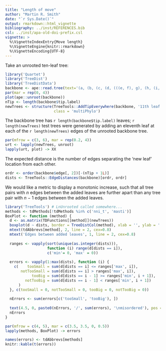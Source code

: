 ```yaml
---
title: "Length of move"
author: "Martin R. Smith"
date: "`r Sys.Date()`"
output: rmarkdown::html_vignette
bibliography: ../inst/REFERENCES.bib
csl: ../inst/apa-old-doi-prefix.csl
vignette: >
  %\VignetteIndexEntry{Move length}
  %\VignetteEngine{knitr::rmarkdown}
  %\VignetteEncoding{UTF-8}
---
```


Take an unrooted ten-leaf tree:
```R
library('Quartet')
library('TreeDist')
library('TreeDistData')
backbone <- ape::read.tree(text='(a, (b, (c, (d, (((e, f), g), (h, (i, j)))))));')
par(mar = rep(0, 4))
plot(ape::unroot(backbone))
nTip <- length(backbone$tip.label)
newTrees <- structure(TreeTools::AddTipEverywhere(backbone, '11th leaf'),
                      class = 'multiPhylo')
```

The backbone tree has `r length(backbone$tip.label)` leaves;
`r length(newTrees)` test trees were generated by adding an eleventh leaf at
each of the `r length(newTrees)` edges of the unrooted backbone tree.

```r
par(mfrow = c(3, 6), mar = rep(0.2, 4))
urt <- lapply(newTrees, unroot)
lapply(urt, plot) -> XX
```

The expected distance is the number of edges separating the 'new leaf'
location from each other.

```r
ordr <- order(backbone$edge[, 2])[-(nTip + 1L)]
dists <- TreeTools::EdgeDistances(backbone)[ordr, ordr]
```

We would like a metric to display a monotonic increase, such that all tree pairs
with _n_ edges between the added leaves are further apart than any tree pair
with _n_ &minus; 1 edges between the added leaves.

```r
library('TreeTools') # LnUnrooted called somewhere...
methods <- tdMethods[!tdMethods %in% c('nni_t', 'masti')]
BoxPlot <- function (method) {
  d <- as.matrix(TDFunctions[[method]](newTrees))
  boxplot(d ~ dists, border = TreeDistCol(method), xlab = '', ylab = '')
  mtext(tdAbbrevs[method], 2, line = 2, cex=0.8)
  mtext('Edges between added leaves', 1, line = 2, cex=0.8)
  
  ranges <- vapply(sort(unique(as.integer(dists))),
                   function (i) range(d[dists == i]),
                   c('min'= 0, 'max' = 0))
  
  errors <- vapply(1:max(dists), function (i) {
    c(    tooSmall = sum(d[dists == i] <= ranges['max', i]),
       notTooSmall = sum(d[dists == i] > ranges['max', i]),
            tooBig = sum(d[dists == i - 1] >= ranges['min', i + 1]),
         notTooBig = sum(d[dists == i - 1] < ranges['min', i + 1])
      )
  }, c(tooSmall = 0, notTooSmall = 0, tooBig = 0, notTooBig = 0))
  
  nErrors <- sum(errors[c('tooSmall', 'tooBig'), ])
  
  text(4.5, 0, paste0(nErrors, '/', sum(errors), '\nmisordered'), pos = 3)
  nErrors
}

par(mfrow = c(4, 5), mar = c(3.5, 3.5, 0, 0.5))
lapply(methods, BoxPlot) -> errors
```

```r
names(errors) <- tdAbbrevs[methods]
knitr::kable(t(errors))
```
